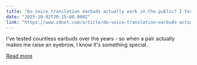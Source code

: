 ```yaml
---
title: "Do voice translation earbuds actually work in the public? I tested a pair, and here's my advice"
date: "2025-10-02T20:15:00.000Z"
link: "https://www.zdnet.com/article/do-voice-translation-earbuds-actually-work-in-the-public-i-tested-a-pair-and-heres-my-advice/"
---
```


I've tested countless earbuds over the years - so when a pair actually makes me raise an eyebrow, I know it's something special.

[Read more](https://www.zdnet.com/article/do-voice-translation-earbuds-actually-work-in-the-public-i-tested-a-pair-and-heres-my-advice/)
